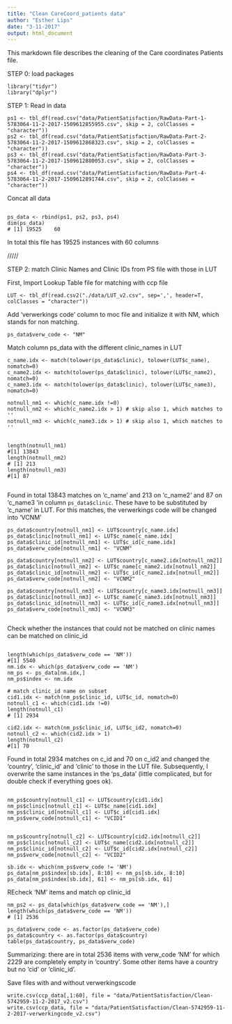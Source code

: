 ```yaml
---
title: "Clean CareCoord_patients data"
author: "Esther Lips"
date: "3-11-2017"
output: html_document
---
```

This markdown file describes the cleaning of the Care coordinates Patients file.

STEP 0: load packages
```
library("tidyr")
library("dplyr")
```

STEP 1: Read in data

```
ps1 <- tbl_df(read.csv("data/PatientSatisfaction/RawData-Part-1-5783064-11-2-2017-1509612855955.csv", skip = 2, colClasses = "character"))
ps2 <- tbl_df(read.csv("data/PatientSatisfaction/RawData-Part-2-5783064-11-2-2017-1509612868323.csv", skip = 2, colClasses = "character"))
ps3 <- tbl_df(read.csv("data/PatientSatisfaction/RawData-Part-3-5783064-11-2-2017-1509612880053.csv", skip = 2, colClasses = "character"))
ps4 <- tbl_df(read.csv("data/PatientSatisfaction/RawData-Part-4-5783064-11-2-2017-1509612891744.csv", skip = 2, colClasses = "character"))
```


Concat all data

```

ps_data <- rbind(ps1, ps2, ps3, ps4)
dim(ps_data)
# [1] 19525    60
```
In total this file has 19525 instances with 60 columns

/////

STEP 2: match Clinic Names and Clinic IDs from PS file with those in LUT

First, Import Lookup Table file for matching with ccp file


```
LUT <- tbl_df(read.csv2("./data/LUT_v2.csv", sep=',', header=T, colClasses = "character"))

```

Add 'verwerkings code' column to moc file and initialize it with NM, which stands for non matching.

```
ps_data$verw_code <- "NM"

```

Match column ps_data with the different clinic_names in LUT
```
c_name.idx <- match(tolower(ps_data$clinic), tolower(LUT$c_name), nomatch=0)
c_name2.idx <- match(tolower(ps_data$clinic), tolower(LUT$c_name2), nomatch=0) 
c_name3.idx <- match(tolower(ps_data$clinic), tolower(LUT$c_name3), nomatch=0)

notnull_nm1 <- which(c_name.idx !=0)
notnull_nm2 <- which(c_name2.idx > 1) # skip also 1, which matches to ''
notnull_nm3 <- which(c_name3.idx > 1) # skip also 1, which matches to ''


length(notnull_nm1)
#[1] 13843
length(notnull_nm2)
# [1] 213
length(notnull_nm3)
#[1] 87


```

Found in total 13843 matches on 'c_name' and 213 on 'c_name2' and 87 on 'c_name3 'in column `ps_data$clinic`. These have to be substituted by 'c_name' in LUT. For this matches, the verwerkings code will be changed into 'VCNM'

``` 
ps_data$country[notnull_nm1] <- LUT$country[c_name.idx]
ps_data$clinic[notnull_nm1] <- LUT$c_name[c_name.idx]
ps_data$clinic_id[notnull_nm1] <- LUT$c_id[c_name.idx]
ps_data$verw_code[notnull_nm1] <- "VCNM"

ps_data$country[notnull_nm2] <- LUT$country[c_name2.idx[notnull_nm2]]
ps_data$clinic[notnull_nm2] <- LUT$c_name[c_name2.idx[notnull_nm2]]
ps_data$clinic_id[notnull_nm2] <- LUT$c_id[c_name2.idx[notnull_nm2]]
ps_data$verw_code[notnull_nm2] <- "VCNM2"

ps_data$country[notnull_nm3] <- LUT$country[c_name3.idx[notnull_nm3]]
ps_data$clinic[notnull_nm3] <- LUT$c_name[c_name3.idx[notnull_nm3]]
ps_data$clinic_id[notnull_nm3] <- LUT$c_id[c_name3.idx[notnull_nm3]]
ps_data$verw_code[notnull_nm3] <- "VCNM3"


```

Check whether the instances that could not be matched on clinic names can be matched on clinic_id
```

length(which(ps_data$verw_code == 'NM'))
#[1] 5540
nm.idx <- which(ps_data$verw_code == 'NM')
nm_ps <- ps_data[nm.idx,]
nm_ps$index <- nm.idx

# match clinic_id name on subset
cid1.idx <- match(nm_ps$clinic_id, LUT$c_id, nomatch=0)
notnull_c1 <- which(cid1.idx !=0)
length(notnull_c1)
# [1] 2934

cid2.idx <- match(nm_ps$clinic_id, LUT$c_id2, nomatch=0)
notnull_c2 <- which(cid2.idx > 1)
length(notnull_c2)
#[1] 70

```

Found in total 2934 matches on c_id and 70 on c_id2 and changed the 'country', 'clinic_id' and 'clinic' to those in the LUT file. Subsequently, I overwrite the same instances in the 'ps_data' (little complicated, but for double check if everything goes ok). 

```

nm_ps$country[notnull_c1] <- LUT$country[cid1.idx]
nm_ps$clinic[notnull_c1] <- LUT$c_name[cid1.idx]
nm_ps$clinic_id[notnull_c1] <- LUT$c_id[cid1.idx]
nm_ps$verw_code[notnull_c1] <- "VCID1"


nm_ps$country[notnull_c2] <- LUT$country[cid2.idx[notnull_c2]]
nm_ps$clinic[notnull_c2] <- LUT$c_name[cid2.idx[notnull_c2]]
nm_ps$clinic_id[notnull_c2] <- LUT$c_id[cid2.idx[notnull_c2]]
nm_ps$verw_code[notnull_c2] <- "VCID2"

sb.idx <- which(nm_ps$verw_code != 'NM')
ps_data[nm_ps$index[sb.idx], 8:10] <- nm_ps[sb.idx, 8:10]
ps_data[nm_ps$index[sb.idx], 61] <- nm_ps[sb.idx, 61]

```
REcheck 'NM' items and match op clinic_id

```
nm_ps2 <- ps_data[which(ps_data$verw_code == 'NM'),]
length(which(ps_data$verw_code == 'NM'))
# [1] 2536

ps_data$verw_code <- as.factor(ps_data$verw_code)
ps_data$country <- as.factor(ps_data$country)
table(ps_data$country, ps_data$verw_code)
```
Summarizing: there are in total 2536 items with verw_code 'NM' for which 2229 are completely empty in 'country'. Some other items have a country but no 'cid' or 'clinic_id'. 

Save files with and without verwerkingscode
```
write.csv(ccp_data[,1:60], file = "data/PatientSatisfaction/Clean-5742959-11-2-2017_v2.csv")
write.csv(ccp_data, file = "data/PatientSatisfaction/Clean-5742959-11-2-2017-verwerkingcode_v2.csv")

```